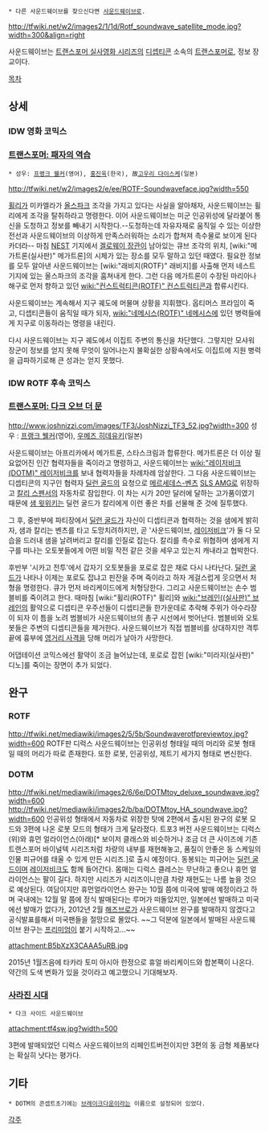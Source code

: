  * 다른 사운드웨이브를 찾으신다면 [[사운드웨이브]]로.

http://tfwiki.net/w2/images2/1/1d/Rotf_soundwave_satellite_mode.jpg?width=300&align=right

사운드웨이브는 [[트랜스포머 실사영화 시리즈]]의 [[디셉티콘]] 소속의 [[트랜스포머]]로, 정보 장교이다.

[[목차]]

== 상세 ==
=== IDW 영화 코믹스 ===

=== [[트랜스포머: 패자의 역습(영화)|트랜스포머: 패자의 역습]] ===
 * 성우: [[프랭크 웰커]](영어), [[홍진욱]](한국), 故[[고우리 다이스케]](일본)

http://tfwiki.net/w2/images2/e/ee/ROTF-Soundwaveface.jpg?width=550

[[휠리(실사판)|휠리]]가 미카엘라가 [[올스파크]] 조각을 가지고 있다는 사실을 알아채자, 사운드웨이브는 휠리에게 조각을 탈취하라고 명령한다. 이어 사운드웨이브는 미군 인공위성에 달라붙어 통신을 도청하고 정보를 빼내기 시작한다.--도청하는데 자유자재로 움직일 수 있는 이상한 전선과 사운드웨이브의 이상하게 만족스러워하는 소리가 합쳐져 촉수물로 보이게 된다 카더라-- 마침 [[NEST]] 기지에서 [[겔로웨이 장관]]이 남아있는 큐브 조각의 위치, [wiki:"메가트론(실사판)" 메가트론]의 시체가 있는 장소를 모두 말하고 있던 때였다. 필요한 정보를 모두 알아낸 사운드웨이브는 [wiki:"래비지(ROTF)" 래비지]를 사출해 먼저 네스트 기지에 있는 올스파크의 조각을 훔쳐내게 한다. 그런 다음 메가트론이 수장된 마리아나 해구로 먼저 향하고 있던 [[wiki:"컨스트럭티콘(ROTF)" 컨스트럭티콘]]과 합류시킨다.

사운드웨이브는 계속해서 지구 궤도에 머물며 상황을 지휘했다. 옵티머스 프라임이 죽고, 디셉티콘들이 움직일 때가 되자, [[wiki:"네메시스(ROTF)" 네메시스]]에 있던 병력들에게 지구로 이동하라는 명령을 내린다.

다시 사운드웨이브는 지구 궤도에서 이집트 주변의 통신을 차단했다. 그렇지만 모샤워 장군이 정보를 얻지 못해 무엇이 일어나는지 불확실한 상황속에서도 이집트에 지원 병력을 급파하기로해 큰 성과는 얻지 못했다.

=== IDW ROTF 후속 코믹스 ===

=== [[트랜스포머: 다크 오브 더 문(영화)|트랜스포머: 다크 오브 더 문]] ===
http://www.joshnizzi.com/images/TF3/JoshNizzi_TF3_52.jpg?width=300
성우 : [[프랭크 웰커]](영어), [[우메즈 히데유키]](일본)

사운드웨이브는 아프리카에서 메가트론, 스타스크림과 합류한다. 메가트론은 더 이상 필요없어진 인간 협력자들을 죽이라고 명령하고, 사운드웨이브는 [[wiki:"레이저비크(DOTM)" 레이저비크]]를 보내 협력자들을 차례차례 암살한다. 그 다음 사운드웨이브는 디셉티콘의 지구인 협력자 [[딜런 굴드]]의 요청으로 [[메르세데스-벤츠]] [[SLS AMG]]로 위장하고 [[칼리 스펜서]]의 자동차로 잠입한다. 이 차는 시가 20만 달러에 달하는 고가품이였기 때문에 [[샘 윗위키]]는 딜런 굴드가 칼리에게 이런 좋은 차를 선물해 준 것에 질투했다.

그 후, 중반부에 파티장에서 [[딜런 굴드]]가 자신이 디셉티콘과 협력하는 것을 샘에게 밝히자, 샘과 칼리는 벤츠를 타고 도망치려하지만, 곧 '사운드웨이브, [[레이저비크(DOTM)|레이저비크]]'가 둘 다 모습을 드러내 샘을 날려버리고 칼리를 인질로 잡는다. 칼리를 촉수로 위협하며 샘에게 지구를 떠나는 오토봇들에게 어떤 비밀 작전 같은 것을 세우고 있는지 캐내라고 협박한다.

후반부 '시카고 전투'에서 갑자기 오토봇들을 포로로 잡은 채로 다시 나타난다. [[딜런 굴드]]가 나타나 이제는 포로도 잡냐고 핀잔을 주며 죽이라고 하자 게걸스럽게 웃으면서 처형을 명령한다. 큐가 먼저 바리케이드에게 처형당한다. 그리고 사운드웨이브는 손수 범블비를 죽이려고 한다. 때마침 [wiki:"휠리(ROTF)" 휠리]와 [[wiki:"브레인((실사판)" 브레인]]의 활약으로 디셉티콘 우주선들이 디셉티콘들 한가운데로 추락해 주위가 아수라장이 되자 이 틈을 노려 범블비가 사운드웨이브의 총구 시선에서 벗어난다. 범블비와 오토봇들은 주변의 디셉티콘들을 제거한다. 사운드웨이브가 직접 범블비를 상대하지만 격투 끝에 흉부에 [[영거리 사격]]을 당해 머리가 날아가 사망한다.

어댑테이션 코믹스에선 활약이 조금 늘어났는데, 포로로 잡힌 [wiki:"미라지(실사판)" 디노]를 죽이는 장면이 추가 되었다.

== 완구 ==
=== ROTF ===
http://tfwiki.net/mediawiki/images2/5/5b/Soundwaverotfpreviewtoy.jpg?width=600
ROTF판 디럭스 사운드웨이브는 인공위성 형태일 때의 머리와 로봇 형태일 때의 머리가 따로 존재한다. 또한 로봇, 인공위성, 제트기 세가지 형태로 변신한다.
=== DOTM ===
http://tfwiki.net/mediawiki/images2/6/6e/DOTMtoy_deluxe_soundwave.jpg?width=600
http://tfwiki.net/mediawiki/images2/b/ba/DOTMtoy_HA_soundwave.jpg?width=600
인공위성 형태에서 자동차로 위장한 탓에 2편에서 출시된 완구의 로봇 모드와 3편에 나온 로봇 모드의 형태가 크게 달라졌다. 트포3 버전 사운드웨이브는 디럭스(위)와 휴먼 얼라이언스(아래)[* 보이저 클래스와 비슷하거나 조금 더 큰 사이즈에 기존 트랜스포머 바이널텍 시리즈처럼 차량의 내부를 재현해놓고, 품질이 안좋은 동 스케일의 인물 피규어를 태울 수 있게 만든 시리즈.]로 출시 예정이다. 동봉되는 피규어는 [[딜런 굴드]]이며 [[레이저비크]]도 함께 들어간다. 몸매는 디럭스 클레스는 무난하고 좋으나 휴먼 얼라이언스는 팔이 길다. 하지만 시리즈가 시리즈이니만큼 차량 재현도는 나름 높을 것으로 예상된다. 여담이지만 휴먼얼라이언스 완구는 10월 쯤에 미국에 발매 예정이라고 하며 국내에는 12월 말 쯤에 정식 발매된다는 루머가 떠돌았지만, 일본에선 발매하고 미국에선 발매가 없다가, 2012년 2월 [[해즈브로]]가 사운드웨이브 완구를 발매하지 않겠다고 공식발표를해서 미국팬들을 절망으로 몰았다. ~~그 덕분에 일본에서 발매된 사운드웨이브 완구는 [[프리미엄]]이 붙기 시작하고…~~

attachment:B5bXzX3CAAA5uRB.jpg

2015년 1월즈음에 타카라 토미 아시아 한정으로 휴얼 바리케이드와 합본팩이 나온다. 약간의 도색 변화가 있을 것이라고 예고했으니 기대해보자.
=== [[트랜스포머: 사라진 시대|사라진 시대]] ===
 * 다크 사이드 사운드웨이브
attachment:tf4sw.jpg?width=500

3편에 발매되었던 디럭스 사운드웨이브의 리페인트버전이지만 3편의 동 금형 제품보다는 확실히 낫다는 평가다.
== 기타 ==
 * DOTM의 콘셉트초기에는 [[브레이크다운]]이라는 이름으로 설정되어 있었다.

[[각주]]

